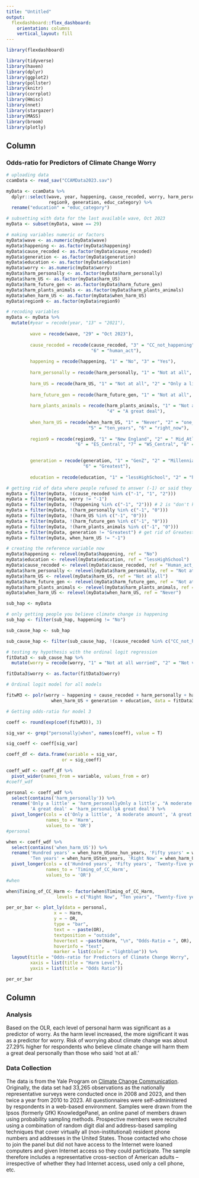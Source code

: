 ```yaml
---
title: "Untitled"
output: 
  flexdashboard::flex_dashboard:
    orientation: columns
    vertical_layout: fill
---
```


```r
library(flexdashboard)

library(tidyverse)
library(haven)
library(dplyr)
library(ggplot2)
library(pollster)
library(knitr)
library(corrplot)
library(Hmisc)
library(nnet)
library(stargazer)
library(MASS)
library(broom)
library(plotly)

```

Column {data-width=650}
-----------------------------------------------------------------------

### Odds-ratio for Predictors of Climate Change Worry

```r
# uploading data
ccamData <- read_sav("CCAMData2023.sav")

myData <- ccamData %>%
  dplyr::select(wave, year, happening, cause_recoded, worry, harm_personally, harm_US, harm_future_gen, harm_plants_animals, when_harm_US,
                region9, generation, educ_category) %>% 
  rename("education" = "educ_category") 

# subsetting with data for the last available wave, Oct 2023
myData <- subset(myData, wave == 29)

# making variables numeric or factors
myData$wave <- as.numeric(myData$wave)
myData$happening <- as.factor(myData$happening)
myData$cause_recoded <- as.factor(myData$cause_recoded)
myData$generation <- as.factor(myData$generation)
myData$education <- as.factor(myData$education)
myData$worry <- as.numeric(myData$worry)
myData$harm_personally <- as.factor(myData$harm_personally)
myData$harm_US <- as.factor(myData$harm_US)
myData$harm_future_gen <- as.factor(myData$harm_future_gen)
myData$harm_plants_animals <- as.factor(myData$harm_plants_animals)
myData$when_harm_US <- as.factor(myData$when_harm_US)
myData$region9 <- as.factor(myData$region9)

# recoding variables
myData <- myData %>%
  mutate(#year = recode(year, "13" = "2021"),
         
         wave = recode(wave, "29" = "Oct 2023"),
         
         cause_recoded = recode(cause_recoded, "3" = "CC_not_happening", "4" = "Nat_changes", "5" = "Human_act_and_nat_changes",
                                "6" = "human_act"),
         
         happening = recode(happening, "1" = "No", "3" = "Yes"),
         
         harm_personally = recode(harm_personally, "1" = "Not at all", "2" = "Only a little", "3" = "A moderate amount", "4" = "A great deal"),
         
         harm_US = recode(harm_US, "1" = "Not at all", "2" = "Only a little", "3" = "A moderate amount", "4" = "A great deal"),
         
         harm_future_gen = recode(harm_future_gen, "1" = "Not at all", "2" = "Only a little", "3" = "A moderate amount", "4" = "A great deal"),
         
         harm_plants_animals = recode(harm_plants_animals, "1" = "Not at all", "2" = "Only a little", "3" = "A moderate amount",
                                      "4" = "A great deal"),
         
         when_harm_US = recode(when_harm_US, "1" = "Never", "2" = "one_hun_years", "3" = "fifty_years", "4" = "twn_five_years",
                               "5" = "ten_years", "6" = "right_now"),
         
         region9 = recode(region9, "1" = "New England", "2" = " Mid_Atlantic", "3" = "EN_Central", "4" = "WN_Central", "5" = "S_Atlantic",
                          "6" = "ES_Central", "7" = "WS_Central", "8" = "Mountain", "9" = "Pacific"),

         
         generation = recode(generation, "1" = "GenZ", "2" = "Millennials", "3" = "GenerationX", "4" = "BabyBoomers", "5" = "Silent",
                             "6" = "Greatest"),
         
         education = recode(education, "1" = "lessHighSchool", "2" = "highSchool", "3" = "someCollege", "4" = "bachelorDegreeUp"))

# getting rid of data where people refused to answer (-1) or said they "don't know" (0)
myData = filter(myData, !(cause_recoded %in% c("-1", "1", "2")))
myData = filter(myData, worry != "-1")
myData = filter(myData, !(happening %in% c("-1", "2"))) # 2 is "don't know"
myData = filter(myData, !(harm_personally %in% c("-1", "0")))
myData = filter(myData, !(harm_US %in% c("-1", "0")))
myData = filter(myData, !(harm_future_gen %in% c("-1", "0")))
myData = filter(myData, !(harm_plants_animals %in% c("-1", "0")))
myData = filter(myData, generation != "Greatest") # get rid of Greatest because they only had 1 respondent in 2021
myData = filter(myData, when_harm_US != "-1")

# creating the reference variable now
myData$happening <- relevel(myData$happening, ref = "No")
myData$education <- relevel(myData$education, ref = "lessHighSchool")
myData$cause_recoded <- relevel(myData$cause_recoded, ref = "Human_act_and_nat_changes")
myData$harm_personally <- relevel(myData$harm_personally, ref = "Not at all")
myData$harm_US <- relevel(myData$harm_US, ref = "Not at all")
myData$harm_future_gen <- relevel(myData$harm_future_gen, ref = "Not at all")
myData$harm_plants_animals <- relevel(myData$harm_plants_animals, ref = "Not at all")
myData$when_harm_US <- relevel(myData$when_harm_US, ref = "Never")


```

```r
sub_hap <- myData

# only getting people you believe climate change is happening
sub_hap <- filter(sub_hap, happening != "No")

```

```r

sub_cause_hap <- sub_hap

sub_cause_hap <- filter(sub_cause_hap, !(cause_recoded %in% c("CC_not_happening", "Nat_changes")))

```


```r

# testing my hypothesis with the ordinal logit regression 
fitData3 <- sub_cause_hap %>%
  mutate(worry = recode(worry, "1" = "Not at all worried", "2" = "Not very worried", "3" = "Somewhat worried", "4" = "Very worried"))

fitData3$worry <- as.factor(fitData3$worry)

```


```r

# Ordinal logit model for all models

fitwM3 <- polr(worry ~ happening + cause_recoded + harm_personally + harm_US + harm_future_gen + harm_plants_animals +
                 when_harm_US + generation + education, data = fitData3, Hess = T)


```

```r
# Getting odds-ratio for model 3 

coeff <- round(exp(coef(fitwM3)), 3)

sig_var <- grep("personally|when", names(coeff), value = T)

sig_coeff <- coeff[sig_var]

coeff_df <- data.frame(variable = sig_var,
                     or = sig_coeff)

```

```r
coeff_wdf <- coeff_df %>% 
  pivot_wider(names_from = variable, values_from = or)
#coeff_wdf

personal <- coeff_wdf %>% 
  select(contains('harm_personally')) %>% 
  rename('Only a little' = 'harm_personallyOnly a little', "A moderate amount" = 'harm_personallyA moderate amount',
         'A great deal' = 'harm_personallyA great deal') %>% 
  pivot_longer(cols = c('Only a little', 'A moderate amount', 'A great deal'),
               names_to = 'Harm',
               values_to = 'OR')
#personal

when <- coeff_wdf %>% 
  select(contains('when_harm_US')) %>% 
  rename('Hundred years' = when_harm_USone_hun_years, 'Fifty years' = when_harm_USfifty_years, 'Twenty-five years' = when_harm_UStwn_five_years,
         'Ten years' = when_harm_USten_years, 'Right Now' = when_harm_USright_now) %>% 
  pivot_longer(cols = c('Hundred years', 'Fifty years', 'Twenty-five years', 'Ten years', 'Right Now'),
               names_to = 'Timing_of_CC_Harm',
               values_to = 'OR')
#when

when$Timing_of_CC_Harm <- factor(when$Timing_of_CC_Harm,
                   levels = c("Right Now", "Ten years", "Twenty-five years", "Fifty years", "Hundred years"))


```

```r
per_or_bar <- plot_ly(data = personal,
                  x = ~ Harm,
                  y = ~ OR,
                  type = "bar",
                  text = ~ paste(OR), 
                  textposition = "outside",
                  hovertext = ~paste(Harm, "\n", "Odds-Ratio = ", OR),
                  hoverinfo = "text",
                  marker = list(color = "lightblue")) %>% 
  layout(title = "Odds-ratio for Predictors of Climate Change Worry",
         xaxis = list(title = "Harm Level"),
         yaxis = list(title = "Odds Ratio"))

per_or_bar

```


Column {data-width=350}
-----------------------------------------------------------------------

### Analysis
Based on the OLR, each level of personal harm was significant as a predictor of worry. As the harm level increased, the more significant it was as a predictor for worry. Risk of worrying about climate change was about 27.29% higher for respondents who believe climate change will harm them a great deal personally than those who said ‘not at all.’

### Data Collection
The data is from the Yale Program on [Climate Change Communication](https://climatecommunication.yale.edu/visualizations-data/americans-climate-views/). Originally, the data set had 33,265  observations as the nationally representative surveys were conducted once in 2008 and 2023, and then twice a year from 2010 to 2023. All questionnaires were self-administered by respondents in a web-based environment. Samples were drawn from the Ipsos (formerly GfK) KnowledgePanel, an online panel of members drawn using probability sampling methods. Prospective members were recruited using a combination of random digit dial and address-based sampling techniques that cover virtually all (non-institutional) resident phone numbers and addresses in the United States. Those contacted who chose to join the panel but did not have access to the Internet were loaned computers and given Internet access so they could participate. The sample therefore includes a representative cross-section of American adults – irrespective of whether they had Internet access, used only a cell phone, etc.



